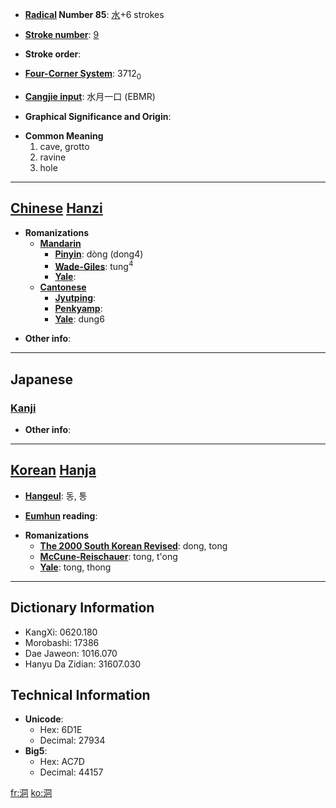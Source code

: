 * '''[[Wiktionary:Chinese radical index| Radical]] Number 85''': [[Wiktionary:Chinese radical index 水|水]]+6 strokes

* '''[[Wiktionary:Chinese total strokes index|Stroke number]]''': [[Wiktionary:Chinese total strokes index 9|9]]

* '''Stroke order''': 

* '''[[Wiktionary:Chinese four corner index|Four-Corner System]]''': 3712<sub>0</sub>

* '''[[Wiktionary:Chinese Cangjie index|Cangjie input]]''': 水月一口 (EBMR)

* '''Graphical Significance and Origin''': 

* '''Common Meaning'''
*#cave, grotto
*# ravine
*# hole


----

== [[Chinese]] [[Hanzi]] ==

* '''Romanizations'''
** '''[[Mandarin]]'''
*** '''[[Pinyin]]''': dòng (dong4)
*** '''[[Wade-Giles]]''': tung<sup>4</sup>
*** '''[[Yale]]''': 
** '''[[Cantonese]]'''
*** '''[[Jyutping]]''':
*** '''[[Penkyamp]]''': 
*** '''[[Yale]]''': dung6

* '''Other info''': 

----

==Japanese==
===[[Kanji]]===
{{kanji|on readings=[[どう]] (dō), [[とう]] (tō)
|kun readings=[[ほがらか]] (hogaraka), [[ふかい]] (fukai), [[ほら]] (hora)
}}

* '''Other info''':  

----

== [[Korean]] [[Hanja]] ==

* '''[[Hangeul]]''': 동, 통

* '''[[Eumhun]] reading''': 

* '''Romanizations'''
** '''[[The 2000 South Korean Revised Romanization|The 2000 South Korean Revised]]''': dong, tong
** '''[[McCune-Reischauer]]''': tong, t'ong
** '''[[Yale]]''': tong, thong

----

== Dictionary Information ==

* KangXi: 0620.180
* Morobashi: 17386
* Dae Jaweon: 1016.070
* Hanyu Da Zidian: 31607.030

== Technical Information ==

* '''Unicode''':
** Hex: 6D1E
** Decimal: 27934
* '''Big5''':
** Hex: AC7D
** Decimal: 44157

[[fr:洞]]
[[ko:洞]]